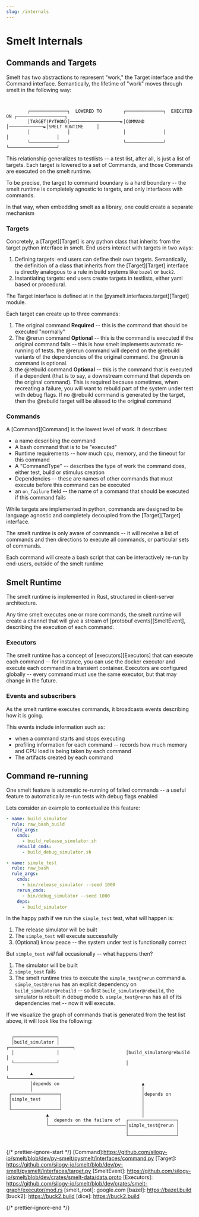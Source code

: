 ```yaml
---
slug: /internals
---
```


# Smelt Internals

## Commands and Targets

Smelt has two abstractions to represent "work," the Target interface and the Command interface. Semantically, the lifetime of "work" moves through smelt in the following way:

```


        ┌──────────────┐  LOWERED TO        ┌──────────────┐  EXECUTED ON ┌──────────────────┐
        │TARGET(PYTHON)│───────────────────►│COMMAND       │─────────────►│SMELT RUNTIME     │
        │              │                    │              │              │                  │
        └──────────────┘                    └──────────────┘              └──────────────────┘
```

This relationship generalizes to testlists -- a test list, after all, is just a list of targets. Each target is lowered to a set of Commands, and those Commands are executed on the smelt runtime.

To be precise, the target to command boundary is a hard boundary -- the smelt runtime is completely agnostic to targets, and only interfaces with commands.

In that way, when embedding smelt as a library, one could create a separate mechanism

### Targets

Concretely, a [Target][Target] is any python class that inherits from the target python interface in smelt. End users interact with targets in two ways:

1. Defining targets: end users can define their own targets. Semantically, the definition of a class that inherits from the [Target][Target] interface is directly analogous to a rule in build systems like `bazel` or `buck2`.
2. Instantiating targets: end users create targets in testlists, either yaml based or procedural.

The Target interface is defined at in the [pysmelt.interfaces.target][Target] module.

Each target can create up to three commands:

1. The original command **Required** -- this is the command that should be executed "normally"
2. The @rerun command **Optional** -- this is the command is executed if the original command fails -- this is how smelt implements automatic re-running of tests. the @rerun command will depend on the @rebuild variants of the dependencies of the original command. the @rerun is command is optional.
3. the @rebuild command **Optional** -- this is the command that is executed if a dependent (that is to say, a downstream command that depends on the original command). This is required because sometimes, when recreating a failure, you will want to rebuild part of the system under test with debug flags. If no @rebuild command is generated by the target, then the @rebuild target will be aliased to the original command

### Commands

A [Command][Command] is the lowest level of work. It describes:

- a name describing the command
- A bash command that is to be "executed"
- Runtime requirements -- how much cpu, memory, and the timeout for this command
- A "CommandType" -- describes the type of work the command does, either test, build or stimulus creation
- Dependencies -- these are names of other commands that must execute before this command can be executed
- an `on_failure` field -- the name of a command that should be executed if this command fails

While targets are implemented in python, commands are designed to be language agnostic and completely decoupled from the [Target][Target] interface.

The smelt runtime is only aware of commands -- it will receive a list of commands and then directions to execute all commands, or particular sets of commands.

Each command will create a bash script that can be interactively re-run by end-users, outside of the smelt runtime

## Smelt Runtime

The smelt runtime is implemented in Rust, structured in client-server architecture.

Any time smelt executes one or more commands, the smelt runtime will create a channel that will give a stream of [protobuf events][SmeltEvent], describing the execution of each command.

### Executors

The smelt runtime has a concept of [executors][Executors] that can execute each command -- for instance, you can use the docker executor and execute each command in a transient container.
Executors are configured globally -- every command must use the same executor, but that may change in the future.

### Events and subscribers

As the smelt runtime executes commands, it broadcasts events describing how it is going.

This events include information such as:

- when a command starts and stops executing
- profiling information for each command -- records how much memory and CPU load is being taken by each command
- The artifacts created by each command

## Command re-running

One smelt feature is automatic re-running of failed commands -- a useful feature to automatically re-run tests with debug flags enabled

Lets consider an example to contextualize this feature:

```yaml
- name: build_simulator
  rule: raw_bash_build
  rule_args:
    cmds:
      - build_release_simulator.sh
    rebuild_cmds:
      - build_debug_simulator.sh

- name: simple_test
  rule: raw_bash
  rule_args:
    cmds:
      - bin/release_simulator --seed 1000
    rerun_cmds:
      - bin/debug_simulator --seed 1000
    deps:
      - build_simulator
```

In the happy path if we run the `simple_test` test, what will happen is:

1. The release simulator will be built
2. The `simple_test` will execute successfully
3. (Optional) know peace -- the system under test is functionally correct

But `simple_test` _will_ fail occasionally -- what happens then?

1. The simulator will be built
2. `simple_test` fails
3. The smelt runtime tries to execute the `simple_test@rerun` command
   a. `simple_test@rerun` has an explicit dependency on `build_simulator@rebuild` -- so first `build_simulator@rebuild`, the simulator is rebuilt in debug mode
   b. `simple_test@rerun` has all of its dependencies met -- now it will execute.

If we visualize the graph of commands that is generated from the test list above, it will look like the following:

```

  ┌────────────────┐
  │build_simulator │                         ┌────────────────────────┐
  │                │                         │build_simulator@rebuild │
  └────────────────┘                         │                        │
         ▲                                   └────────────────────────┘
         │depends on                               ▲
         │                                         │
 ┌──────────────────┐                              │depends on
 │simple_test       │                              │
 │                  │                              │
 └──────────────────┘                              │
               ▲                                   │
               │  depends on the failure of  ┌──────────────────┐
               └─────────────────────────────│simple_test@rerun │
                                             │                  │
                                             └──────────────────┘


```

{/* prettier-ignore-start */}
[Command]:https://github.com/silogy-io/smelt/blob/dev/py-smelt/pysmelt/interfaces/command.py
[Target]: https://github.com/silogy-io/smelt/blob/dev/py-smelt/pysmelt/interfaces/target.py
[SmeltEvent]: https://github.com/silogy-io/smelt/blob/dev/crates/smelt-data/data.proto
[Executors]: https://github.com/silogy-io/smelt/blob/dev/crates/smelt-graph/executor/mod.rs
[smelt_root]: google.com
[bazel]: https://bazel.build
[buck2]: https://buck2.build
[dice]: https://buck2.build

{/* prettier-ignore-end */}

